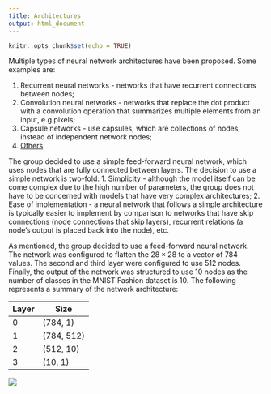 ```yaml
---
title: Architectures
output: html_document
---
```


```r
knitr::opts_chunk$set(echo = TRUE)
```

Multiple types of neural network architectures have been proposed. Some examples
are:

1. Recurrent neural networks - networks that have recurrent connections
between nodes;
1. Convolution neural networks - networks that replace the dot product with a
convolution operation that summarizes multiple elements from an input, e.g
pixels;
1. Capsule networks - use capsules, which are collections of nodes, instead of
independent network nodes;
1. [Others](https://www.asimovinstitute.org/neural-network-zoo/).

The group decided to use a simple feed-forward neural network, which uses nodes
that are fully connected between layers. The decision to use a simple network
is two-fold:
1. Simplicity - although the model itself can be come complex due to the high
number of parameters, the group does not have to be concerned with models that
have very complex architectures;
2. Ease of implementation - a neural network that follows a simple architecture
is typically easier to implement by comparison to networks that have skip
connections (node connections that skip layers), recurrent relations (a node's
output is placed back into the node), etc.


As mentioned, the group decided to use a feed-forward neural network. The
network was configured to flatten the $28 \times 28$ to a vector of 784 values.
The second and third layer were configured to use 512 nodes. Finally, the output
of the network was structured to use 10 nodes as the number of classes in the
MNIST Fashion dataset is 10. The following represents a summary of the network
architecture:

| Layer | Size       |
|-------|------------|
| 0     | (784, 1)   |
| 1     | (784, 512) |
| 2     | (512, 10)  |
| 3     | (10, 1)    |


![](./ANN.jpg)
